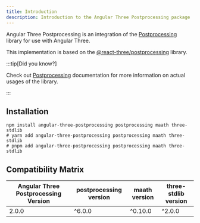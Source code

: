 ```yaml
---
title: Introduction
description: Introduction to the Angular Three Postprocessing package
---
```


Angular Three Postprocessing is an integration of the [Postprocessing](https://github.com/vanruesc/postprocessing) library for use with Angular Three.

This implementation is based on the [@react-three/postprocessing](https://github.com/pmndrs/react-postprocessing) library.

:::tip[Did you know?]

Check out [Postprocessing](https://github.com/vanruesc/postprocessing) documentation for more information on actual usages of the library.

:::

## Installation

```shell
npm install angular-three-postprocessing postprocessing maath three-stdlib
# yarn add angular-three-postprocessing postprocessing maath three-stdlib
# pnpm add angular-three-postprocessing postprocessing maath three-stdlib
```

## Compatibility Matrix

| Angular Three Postprocessing Version | postprocessing version | maath version | three-stdlib version |
| ------------------------------------ | ---------------------- | ------------- | -------------------- |
| 2.0.0                                | ^6.0.0                 | ^0.10.0       | ^2.0.0               |
